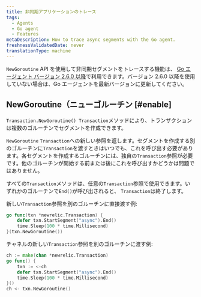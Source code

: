 ```yaml
---
title: 非同期アプリケーションのトレース
tags:
  - Agents
  - Go agent
  - Features
metaDescription: How to trace async segments with the Go agent.
freshnessValidatedDate: never
translationType: machine
---
```


`NewGoroutine` API を使用して非同期セグメントをトレースする機能は、 [Go エージェント バージョン 2.6.0 以降](/docs/release-notes/agent-release-notes/go-release-notes)で利用できます。バージョン 2.6.0 以降を使用していない場合は、Go エージェントを最新バージョンに更新してください。

## NewGoroutine（ニューゴルーチン [#enable]

`Transaction.NewGoroutine() Transaction`メソッドにより、トランザクションは複数のゴルーチンでセグメントを作成できます。

`NewGoroutine` `Transaction`への新しい参照を返します。セグメントを作成する別のゴルーチンに`Transaction`を渡すときはいつでも、これを呼び出す必要があります。各セグメントを作成するゴルーチンには、独自の`Transaction`参照が必要です。他のゴルーチンが開始する前または後にこれを呼び出すかどうかは問題ではありません。

すべての`Transaction`メソッドは、任意の`Transaction`参照で使用できます。いずれかのゴルーチンで`End()`が呼び出されると、 `Transaction`は終了します。

新しい`Transaction`参照を別のゴルーチンに直接渡す例:

```go
go func(txn *newrelic.Transaction) {
    defer txn.StartSegment("async").End()
    time.Sleep(100 * time.Millisecond)
}(txn.NewGoroutine())
```

チャネルの新しい`Transaction`参照を別のゴルーチンに渡す例:

```go
ch := make(chan *newrelic.Transaction)
go func() {
    txn := <-ch
    defer txn.StartSegment("async").End()
    time.Sleep(100 * time.Millisecond)
}()
ch <- txn.NewGoroutine()
```